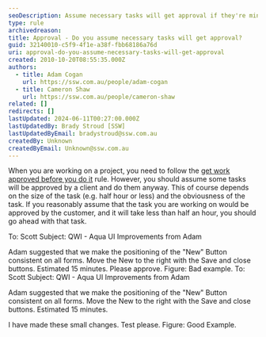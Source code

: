```yaml
---
seoDescription: Assume necessary tasks will get approval if they're minor and obvious, saving time and effort.
type: rule
archivedreason:
title: Approval - Do you assume necessary tasks will get approval?
guid: 32140010-c5f9-4f1e-a38f-fbb68186a76d
uri: approval-do-you-assume-necessary-tasks-will-get-approval
created: 2010-10-20T08:55:35.000Z
authors:
  - title: Adam Cogan
    url: https://ssw.com.au/people/adam-cogan
  - title: Cameron Shaw
    url: https://ssw.com.au/people/cameron-shaw
related: []
redirects: []
lastUpdated: 2024-06-11T00:27:00.000Z
lastUpdatedBy: Brady Stroud [SSW]
lastUpdatedByEmail: bradystroud@ssw.com.au
createdBy: Unknown
createdByEmail: Unknown@ssw.com.au
---
```


When you are working on a project, you need to follow the [get work approved before you do it](/approval-do-you-get-work-approved-before-you-do-it) rule. However, you should assume some tasks will be approved by a client and do them anyway. This of course depends on the size of the task (e.g. half hour or less) and the obviousness of the task.
If you reasonably assume that the task you are working on would be approved by the customer, and it will take less than half an hour, you should go ahead with that task.

To: Scott
Subject: QWI - Aqua UI Improvements from Adam

Adam suggested that we make the positioning of the "New" Button consistent on all forms. Move the New to the right with the Save and close buttons. Estimated 15 minutes.
Please approve.
Figure: Bad example.
To: Scott
Subject: QWI - Aqua UI Improvements from Adam

Adam suggested that we make the positioning of the "New" Button consistent on all forms. Move the New to the right with the Save and close buttons. Estimated 15 minutes.

I have made these small changes. Test please.
Figure: Good Example.
